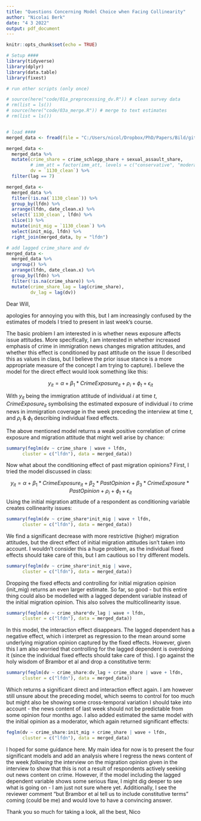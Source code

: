 ```yaml
---
title: "Questions Concerning Model Choice when Facing Collinearity"
author: "Nicolai Berk"
date: "4 3 2022"
output: pdf_document
---
```


```r
knitr::opts_chunk$set(echo = TRUE)

```

```r


# Setup ####
library(tidyverse)
library(dplyr)
library(data.table)
library(fixest)

# run other scripts (only once)

# source(here("code/01a_preprocessing_dv.R")) # clean survey data
# rm(list = ls())
# source(here("code/03a_merge.R")) # merge to text estimates
# rm(list = ls())


# load ####
merged_data <- fread(file = "C:/Users/nicol/Dropbox/PhD/Papers/Bild/github/bild/data/merged_2022-03-03.csv")

merged_data <- 
  merged_data %>% 
  mutate(crime_share = crime_schlepp_share + sexual_assault_share,
         # imm_att = factor(imm_att, levels = c("conservative", "moderate", "liberal", "miss")),
         dv = `1130_clean`) %>% 
  filter(lag == 7)

merged_data <- 
  merged_data %>% 
  filter(!is.na(`1130_clean`)) %>% 
  group_by(lfdn) %>% 
  arrange(lfdn, date_clean.x) %>% 
  select(`1130_clean`, lfdn) %>% 
  slice(1) %>% 
  mutate(init_mig = `1130_clean`) %>%
  select(init_mig, lfdn) %>% 
  right_join(merged_data, by = "lfdn")

# add lagged crime_share and dv
merged_data <- 
  merged_data %>%
  ungroup() %>% 
  arrange(lfdn, date_clean.x) %>% 
  group_by(lfdn) %>% 
  filter(!is.na(crime_share)) %>% 
  mutate(crime_share_lag = lag(crime_share),
         dv_lag = lag(dv))


```

Dear Will,

apologies for annoying you with this, but I am increasingly confused by the estimates of models I tried to present in last week's course.

The basic problem I am interested in is whether news exposure affects issue attitudes. More specifically, I am interested in whether increased emphasis of crime in immigration news changes migration attitudes, and whether this effect is conditioned by past attitude on the issue (I described this as values in class, but I believe the prior issue stance is a more appropriate measure of the concept I am trying to capture). I believe the model for the direct effect would look something like this:

$$ y_{it} = \alpha + \beta_1*CrimeExposure_{it} + \rho_i + \phi_t + \epsilon_{it}  $$

With $y_{it}$ being the immigration attitude of individual $i$ at time $t$, $CrimeExposure_{it}$ symbolising the estimated exposure of individual $i$ to crime news in immigration coverage in the week preceding the interview at time $t$, and $\rho_i$ & $\phi_t$ describing individual fixed effects.

The above mentioned model returns a weak positive correlation of crime exposure and migration attitude that might well arise by chance:

```r

summary(feglm(dv ~ crime_share | wave + lfdn,
      cluster = c("lfdn"), data = merged_data))

```

Now what about the conditioning effect of past migration opinions? First, I tried the model discussed in class:

$$ y_{it} = \alpha + \beta_1*CrimeExposure_{it} + \beta_2*PastOpinion + \beta_3*CrimeExposure*PastOpinion + \rho_i + \phi_t + \epsilon_{it}  $$
Using the initial migration attitude of a respondent as conditioning variable creates collinearity issues:

```r

summary(feglm(dv ~ crime_share*init_mig | wave + lfdn,
      cluster = c("lfdn"), data = merged_data))

```

We find a significant decrease with more restrictive (higher) migration attitudes, but the direct effect of initial migration attitudes isn't taken into account. I wouldn't consider this a huge problem, as the individual fixed effects should take care of this, but I am cautious so I try different models.

```r

summary(feglm(dv ~ crime_share*init_mig | wave,
      cluster = c("lfdn"), data = merged_data))

```

Dropping the fixed effects and controlling for initial migration opinion (init_mig) returns an even larger estimate. So far, so good - but this entire thing could also be modelled with a lagged dependent variable instead of the initial migration opinion. This also solves the multicollinearity issue.


```r

summary(feglm(dv ~ crime_share*dv_lag | wave + lfdn,
      cluster = c("lfdn"), data = merged_data))

```

In this model, the interaction effect disappears. The lagged dependent has a negative effect, which i interpret as regression to the mean around some underlying migration opinion captured by the fixed effects. However, given this I am also worried that controlling for the lagged dependent is overdoing it (since the individual fixed effects should take care of this). I go against the holy wisdom of Brambor et al and drop a constitutive term:

```r

summary(feglm(dv ~ crime_share:dv_lag + crime_share | wave + lfdn,
      cluster = c("lfdn"), data = merged_data))

```

Which returns a significant direct and interaction effect again. I am however still unsure about the preceding model, which seems to control for too much but might also be showing some cross-temporal variation I should take into account - the news content of last week should not be predictable from some opinion four months ago. I also added estimated the same model with the initial opinion as a moderator, which again returned significant effects:

```r
feglm(dv ~ crime_share:init_mig + crime_share | wave + lfdn,  
      cluster = c("lfdn"), data = merged_data)

```


I hoped for some guidance here. My main idea for now is to present the four significant models and add an analysis where I regress the news content of the week *following* the interview on the migration opinion given in the interview to show that this is not a result of respondents actively seeking out news content on crime. However, if the model including the lagged dependent variable shows some serious flaw, I might dig deeper to see what is going on -  I am just not sure where yet. Additionally, I see the reviewer comment "but Brambor et al tell us to include constitutive terms" coming (could be me) and would love to have a convincing answer.

Thank you so much for taking a look, all the best,
Nico
